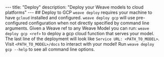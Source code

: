 --- title: "Deploy" description: "Deploy your Weave models to cloud platforms" --- ## Deploy to GCP <Note> `weave deploy` requires your machine to have `gcloud` installed and configured. `weave deploy gcp` will use pre-configured configuration when not directly specified by command line arguments. </Note> Given a Weave ref to any Weave Model you can run: ``` weave deploy gcp <ref> ``` to deploy a gcp cloud function that serves your model. The last line of the deployment will look like `Service URL: <PATH_TO_MODEL>`. Visit `<PATH_TO_MODEL>/docs` to interact with your model! Run ``` weave deploy gcp --help ``` to see all command line options.